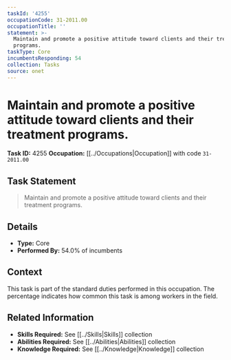 ```yaml
---
taskId: '4255'
occupationCode: 31-2011.00
occupationTitle: ''
statement: >-
  Maintain and promote a positive attitude toward clients and their treatment
  programs.
taskType: Core
incumbentsResponding: 54
collection: Tasks
source: onet
---
```

# Maintain and promote a positive attitude toward clients and their treatment programs.

**Task ID:** 4255
**Occupation:** [[../Occupations|Occupation]] with code `31-2011.00`

## Task Statement

> Maintain and promote a positive attitude toward clients and their treatment programs.

## Details

- **Type:** Core
- **Performed By:** 54.0% of incumbents

## Context

This task is part of the standard duties performed in this occupation. The percentage indicates how common this task is among workers in the field.

## Related Information

- **Skills Required:** See [[../Skills|Skills]] collection
- **Abilities Required:** See [[../Abilities|Abilities]] collection
- **Knowledge Required:** See [[../Knowledge|Knowledge]] collection
